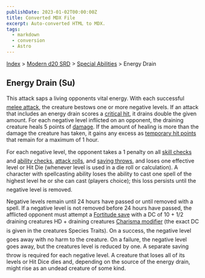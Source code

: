 ```yaml
---
publishDate: 2023-01-02T00:00:00Z
title: Converted MDX File
excerpt: Auto-converted HTML to MDX.
tags:
  - markdown
  - conversion
  - Astro
---
```


[Index](-index) > [Modern d20 SRD](modern-d20-srd-index) > [Special Abilities](modern-d20-srd-special-abilities-index) > Energy Drain

## Energy Drain (Su)

This attack saps a living opponents vital energy. With each successful [melee
attack](modern-d20-srd-combat-attack-actions), the creature bestows one or more negative levels. If an attack that includes an energy drain scores a [critical
hit](modern-d20-srd-combat-critical-hits), it drains double the given amount. For each negative level inflicted on an opponent, the draining creature heals 5 points of [damage](modern-d20-srd-combat-damage). If the amount of healing is more than the damage the creature has taken, it gains any excess as [temporary
hit points](modern-d20-srd-combat-death-dying-healing) that remain for a maximum of 1 hour.

For each negative level, the opponent takes a 1 penalty on all [skill
checks](modern-d20-srd-skills-skill-basics) and [ability checks](modern-d20-srd-basics-ability-scores), [attack
rolls](modern-d20-srd-combat-attack-roll), and [saving throws](modern-d20-srd-basics-saving-throws), and loses one effective level or Hit Die (whenever level is used in a die roll or calculation). A character with spellcasting ability loses the ability to cast one spell of the highest level he or she can cast (players choice); this loss persists until the negative level is removed.

Negative levels remain until 24 hours have passed or until removed with a spell. If a negative level is not removed before 24 hours have passed, the afflicted opponent must attempt a [Fortitude
save](modern-d20-srd-basics-saving-throws) with a DC of 10 + 1/2 draining creatures HD + draining creatures [Charisma
modifier](modern-d20-srd-basics-ability-scores) (the exact DC is given in the creatures Species Traits). On a success, the negative level goes away with no harm to the creature. On a failure, the negative level goes away, but the creatures level is reduced by one. A separate saving throw is required for each negative level. A creature that loses all of its levels or Hit Dice dies and, depending on the source of the energy drain, might rise as an undead creature of some kind.
